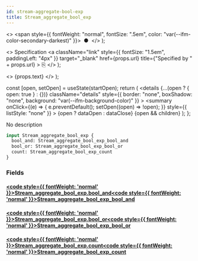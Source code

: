 ```yaml
---
id: stream-aggregate-bool-exp
title: Stream_aggregate_bool_exp
---
```


<head>
  <meta content="noindex" name="robots" />
  <meta charset="utf-8" />
</head>

  <>
    <span style={{ fontWeight: "normal", fontSize: ".5em", color: "var(--ifm-color-secondary-darkest)" }}>
      &nbsp;●&nbsp;
    </span>
  </>
);

  <>
    Specification
    <a
      className="link"
      style={{ fontSize: "1.5em", paddingLeft: "4px" }}
      target="_blank"
      href={props.url}
      title={"Specified by " + props.url}
    >
      ⎘
    </a>
  </>
);

  <>
    <span className={props.class}>{props.text}</span>
  </>
);


  const [open, setOpen] = useState(startOpen);
  return (
    <details
      {...(open ? { open: true } : {})}
      className="details"
      style={{ border: "none", boxShadow: "none", background: "var(--ifm-background-color)" }}
    >
      <summary
        onClick={(e) => {
          e.preventDefault();
          setOpen((open) => !open);
        }}
        style={{ listStyle: "none" }}
      >
        {open ? dataOpen : dataClose}
      </summary>
      {open && children}
    </details>
  );
};

No description

```graphql
input Stream_aggregate_bool_exp {
  bool_and: Stream_aggregate_bool_exp_bool_and
  bool_or: Stream_aggregate_bool_exp_bool_or
  count: Stream_aggregate_bool_exp_count
}
```

### Fields

#### [<code style={{ fontWeight: 'normal' }}>Stream_aggregate_bool_exp.<b>bool_and</b></code>](#)<Bullet />[<code style={{ fontWeight: 'normal' }}><b>Stream_aggregate_bool_exp_bool_and</b></code>](/docs/api/flow/graphql/envio/inputs/stream-aggregate-bool-exp-bool-and.mdx) <Badge class="badge badge--secondary " text="input"/>

#### [<code style={{ fontWeight: 'normal' }}>Stream_aggregate_bool_exp.<b>bool_or</b></code>](#)<Bullet />[<code style={{ fontWeight: 'normal' }}><b>Stream_aggregate_bool_exp_bool_or</b></code>](/docs/api/flow/graphql/envio/inputs/stream-aggregate-bool-exp-bool-or.mdx) <Badge class="badge badge--secondary " text="input"/>

#### [<code style={{ fontWeight: 'normal' }}>Stream_aggregate_bool_exp.<b>count</b></code>](#)<Bullet />[<code style={{ fontWeight: 'normal' }}><b>Stream_aggregate_bool_exp_count</b></code>](/docs/api/flow/graphql/envio/inputs/stream-aggregate-bool-exp-count.mdx) <Badge class="badge badge--secondary " text="input"/>
